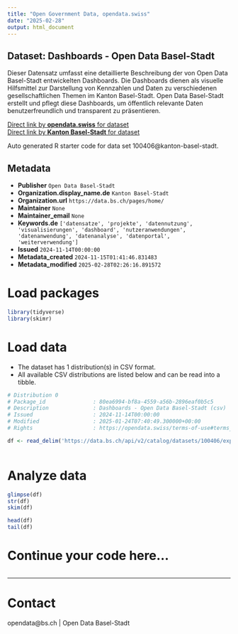 ```yaml
---
title: "Open Government Data, opendata.swiss"
date: "2025-02-28"
output: html_document
---
```


## Dataset: Dashboards - Open Data Basel-Stadt

Dieser Datensatz umfasst eine detaillierte Beschreibung der von Open Data Basel-Stadt entwickelten Dashboards. Die Dashboards dienen als visuelle Hilfsmittel zur Darstellung von Kennzahlen und Daten zu verschiedenen gesellschaftlichen Themen im Kanton Basel-Stadt.
Open Data Basel-Stadt erstellt und pflegt diese Dashboards, um öffentlich relevante Daten benutzerfreundlich und transparent zu präsentieren.

[Direct link by **opendata.swiss** for dataset](https://opendata.swiss/de/dataset/ogd-dashboards)<br>
[Direct link by **Kanton Basel-Stadt** for dataset](https://data.bs.ch/explore/dataset/100406/)

Auto generated R starter code for data set 100406@kanton-basel-stadt.

## Metadata

- **Publisher** `Open Data Basel-Stadt`
- **Organization.display_name.de** `Kanton Basel-Stadt`
- **Organization.url** `https://data.bs.ch/pages/home/`
- **Maintainer** `None`
- **Maintainer_email** `None`
- **Keywords.de** `['datensatze', 'projekte', 'datennutzung', 'visualisierungen', 'dashboard', 'nutzeranwendungen', 'datenanwendung', 'datenanalyse', 'datenportal', 'weiterverwendung']`
- **Issued** `2024-11-14T00:00:00`
- **Metadata_created** `2024-11-15T01:41:46.831483`
- **Metadata_modified** `2025-02-28T02:26:16.891572`


# Load packages

```r

library(tidyverse)
library(skimr)

```

# Load data

-   The dataset has 1 distribution(s) in CSV format.
-   All available CSV distributions are listed below and can be read into a tibble.

```r

# Distribution 0
# Package_id               : 80ea6994-bf8a-4559-a56b-2896eaf0b5c5
# Description              : Dashboards - Open Data Basel-Stadt (csv)
# Issued                   : 2024-11-14T00:00:00
# Modified                 : 2025-01-24T07:40:49.300000+00:00
# Rights                   : https://opendata.swiss/terms-of-use#terms_by

df <- read_delim('https://data.bs.ch/api/v2/catalog/datasets/100406/exports/csv?use_labels=true')



```

# Analyze data

```r

glimpse(df)
str(df)
skim(df)

head(df)
tail(df)

```

# Continue your code here...

```r

```

------------------------------------------------------------------------

# Contact

opendata@bs.ch | Open Data Basel-Stadt
